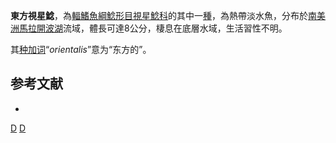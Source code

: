 {{Speciesbox
| status = NE
| status_system = IUCN3.1
| genus = Astroblepus
| species = orientalis
| authority = [[Boulenger|Boulenger]], 1903
| synonyms = *''Arges orientalis'' <small>Boulenger, 1903</small>
}}

'''東方視星鯰'''，為[[輻鰭魚綱|輻鰭魚綱]][[鯰形目|鯰形目]][[視星鯰科|視星鯰科]]的其中一[[種|種]]，為熱帶淡水魚，分布於[[南美洲|南美洲]][[馬拉開波湖|馬拉開波湖]]流域，體長可達8公分，棲息在底層水域，生活習性不明。

其[[种加词|种加词]]“''orientalis''”意为“东方的”。

==参考文献==
*{{FishBase_species|genus=Astroblepus|species=orientalis|year=2014|month=11}}

{{Taxonbar|from=Q5548891}}

[[Category:視星鯰屬|D]]
[[Category:1903年描述的魚類|D]]